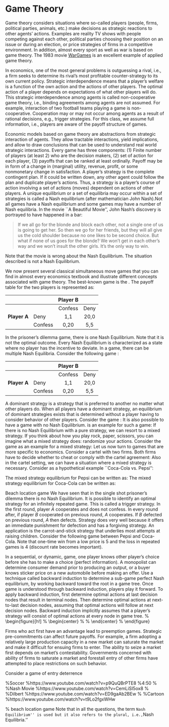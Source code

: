 # Game Theory
Game theory considers situations where so-called players (people, firms, political parties, animals, etc.) make decisions as strategic reactions to other agents' actions. Examples are reality TV shows with people competing against each other, political parties choosing their position on an issue or during an election, or price strategies of firms in a competitive environment. In addition, almost every sport as well as war is based on game theory. The 1983 movie [WarGames](https://www.imdb.com/title/tt0086567/) is an excellent example of applied game theory. 

In economics, one of the most general problems is outguessing a rival, i.e., a firm seeks to determine its rival's most profitable counter-strategy to its own current policy. Strategic interdependence means that a player's welfare is a function of the own action and the actions of other players. The optimal action of a player depends on expectations of what other players will do. This strategic interdependence among agents is called non-cooperative game theory, i.e., binding agreements among agents are not assumed. For example, interaction of two football teams playing a game is non-cooperative. Cooperation may or may not occur among agents as a result of rational decisions, e.g., trigger strategies. For this class, we assume full information, i.e., players are aware of the payoff structure of games.

Economic models based on game theory are abstractions from strategic interaction of agents. They allow tractable interactions, yield implications, and allow to draw conclusions that can be used to understand real world strategic interactions. Every game has three components: (1) Finite number of players (at least 2) who are the decision makers, (2) set of action for each player, (3) payoffs that can be ranked at least ordinally. Payoff may be in form of a change in (marginal) utility, revenue, profit, or some nonmonetary change in satisfaction.  A player's strategy is the complete contingent plan. If it could be written down, any other agent could follow the plan and duplicate player's actions. Thus, a strategy is a player's course of action involving a set of actions (moves) dependent on actions of other players. A unique equilibrium or a set of equilibria may occur within a set of strategies is called a Nash equilibrium (after mathematician John Nash).Not all games have a Nash equilibrium and some games may have a number of Nash equilibria. In the movie ``A Beautiful Movie'', John Nash's discovery is portrayed to have happened in a bar:

> If we all go for the blonde and block each other, not a single one of us is going to get her. So then we go for her friends, but they will all give us the cold shoulder because no one likes to be second choice. But what if none of us goes for the blonde? We won't get in each other's way and we won't insult the other girls. It's the only way to win.

Note that the movie is wrong about the Nash Equilibrium. The situation described is not a Nash Equilibrium.

We now present several classical simultaneous move games that you can find in almost every economics textbook and illustrate different concepts associated with game theory. The best-known game is the \emph{Prisoner's Dilemma}. The payoff table for the two players is represented as:

|              |         | Player B        ||
|:-------------|:--------|:-------:|:------:|
|              |         | Confess | Deny   |
| **Player A** | Deny    |    1,1  | 20,0   |
|              | Confess |   0,20  | 5,5    |

In the prisoner's dilemma game, there is one Nash Equilibrium. Note that it is not the optimal outcome. Every Nash Equilibrium is characterized as a state where no player has the incentive to deviate. In a game, there can be multiple Nash Equilibria. Consider the following game \emph{Stag Hunt}:

|              |         | Player B        ||
|:-------------|:--------|:-------:|:------:|
|              |         | Confess | Deny   |
| **Player A** | Deny    |    1,1  | 20,0   |
|              | Confess |   0,20  | 5,5    |
    
A dominant strategy is a strategy that is preferred to another no matter what other players do. When all players have a dominant strategy, an equilibrium of dominant strategies exists that is determined without a player having to consider behavior of other players. Consider the game \emph{Up or Down}:
    \begin{table}[h!]
        \begin{center}
            \begin{tabular}{llcc} \toprule
                    & & \multicolumn{2}{c}{Player B}\\ \cmidrule(r){3-4}
                    &           & up     & down \\ \hline
            Player A  & up    & 10,10      & 7,7 \\
                      & down & 7,7     & 5,5 \\ \bottomrule
            \end{tabular}
        \end{center}
        \caption{Up or Down}
    \end{table}
It is also possible to have a game with no Nash Equilibrium. \emph{Rock, Paper, Scissors} is an example for such a game:
    \begin{table}[h!]
        \begin{center}
            \begin{tabular}{llccc} \toprule
            & & \multicolumn{3}{c}{Player 2}\\ \cmidrule(r){3-5}
                        &   & R     & P     & S \\ \hline
            Player 1    & R & d,d   & l,w   & w,l \\
                        & P & w,l   & d,d   & l,w \\
                        & S & l,w   & w,l   & d,d  \\ \bottomrule
            \end{tabular}
        \end{center}
        \caption{Rock, Paper, Scissors}
    \end{table}
If there is no Nash Equilibrium with a pure strategy, we can resort to a mixed strategy. If you think about how you play rock, paper, scissors, you can imagine what a mixed strategy does: randomize your actions. Consider the \emph{Matching Pennies} game as an example for a mixed strategy:
    \begin{table}[h!]
        \begin{center}
            \begin{tabular}{llcc} \toprule
                    & & \multicolumn{2}{c}{Player 2}\\ \cmidrule(r){3-4}
                    &           & Head ($\lambda$)     & Tail ($1-\lambda$) \\ \hline
            Player 1  & Head ($\rho$)    & 1, -1      & -1, 1 \\
                      & Tail ($1-\rho$)    & -1, 1     & 1, -1 \\ \bottomrule
            \end{tabular}
        \end{center}
        \caption{Matching Pennies}
    \end{table}
Let us now turn to games that are more specific to economics. Consider a cartel with two firms. Both firms have to decide whether to cheat or comply with the cartel agreement:
    \begin{table}[h!]
        \begin{center}
            \begin{tabular}{llcc} \toprule
                    & & \multicolumn{2}{c}{Player B}\\ \cmidrule(r){3-4}
                    &               & Don't Cheat   & Cheat \\ \hline
            Player A  & Don't Cheat & 50,50         & 45,54 \\
                      & Cheat       & 54,45         & 48,48 \\ \bottomrule
            \end{tabular}
        \end{center}
    \end{table}
Also in the cartel setting, we can have a situation where a mixed strategy is necessary. Consider as a hypothetical example ``Coca-Cola vs. Pepsi'':
    \begin{table}[h!]
        \begin{center}
            \begin{tabular}{llcc} \toprule
                    & & \multicolumn{2}{c}{Coca-Cola}\\ \cmidrule(r){3-4}
                    &           & Head ($\lambda$)     & Tail ($1-\lambda$) \\ \hline
            Pepsi  & Head ($\rho$)    & 12,13      & 9,16 \\
                      & Tail ($1-\rho$)    & 14,10     & 6,8 \\ \bottomrule
            \end{tabular}
        \end{center}
    \end{table}
The mixed strategy equilibrium for Pepsi can be written as:
    \begin{equation*}
        13 \cdot \rho + 10 \cdot (1-\rho) = 16 \cdot \rho + 8 \cdot (1-\rho)
    \end{equation*}
The mixed strategy equilibrium for Coca-Cola can be written as:
    \begin{equation*}
        12 \cdot \lambda + 9 \cdot (1-\lambda) = 14 \cdot \lambda + 6 \cdot (1-\lambda)
    \end{equation*}

Beach location game
    \begin{figure}[h!]
        \begin{center}
            \includegraphics[width=6in]{GAT_beachlocation.pdf}
        \end{center}
    \end{figure}


\subsection{Repeated Games}
We have seen that in the single shot prisoner's dilemma there is no Nash Equilibrium. It is possible to identify an optimal strategy for an infinitely repeated game. This is called a trigger strategy. In the first round, player $A$ cooperates and does not confess. In every round after, if player $B$ cooperated on previous round, $A$ cooperates. If $B$ defected on previous round, $A$ then defects. Strategy does very well because it offers an immediate punishment for defection and has a forgiving strategy. An application is the carrot-and-stick strategy that underlies most attempts at raising children. Consider the following game between Pepsi and Coca-Cola. Note that one-time win from a low price is 5 and the loss in repeated games is 4 (discount rate becomes important).
    \begin{table}[h!]
        \begin{center}
            \begin{tabular}{llcc} \toprule
                    & & \multicolumn{2}{c}{Coca-Cola}\\ \cmidrule(r){3-4}
                    &           & high     & low \\ \hline
            Pepsi  & high    & 12,12      & 6,17 \\
                      & low   & 17,6     & 8,8 \\ \bottomrule
            \end{tabular}
        \end{center}
    \end{table}

\subsection{Sequential Games}
In a sequential, or dynamic, game, one player knows other player's choice before she has to make a choice (perfect information). A monopolist can determine consumer demand prior to producing an output, or a buyer knows sticker price on a new automobile before making an offer. Use a technique called backward induction to determine a sub-game perfect Nash equilibrium, by working backward toward the root in a game tree. Once game is understood through backward induction, players play it forward. To apply backward induction, first determine optimal actions at last decision nodes that result in terminal nodes. Then determine optimal actions at next-to-last decision nodes, assuming that optimal actions will follow at next decision nodes. Backward induction implicitly assumes that a player's strategy will consist of optimal actions at every node in game tree.
%    \begin{figure}[h!]
%        \begin{center}
%            \includegraphics[width=3in]{TTTGameTree}
%        \end{center}
%    \end{figure}

\subsection{Preemption Games}
Firms who act first have an advantage lead to preemption games. Strategic pre-commitments can affect future payoffs. For example, a firm adopting a relatively large production capacity in a new market can saturate the market and make it difficult for ensuing firms to enter. The ability to seize a market first depends on market's contestability. Governments concerned with ability of firms to saturate a market and forestall entry of other firms have attempted to place restrictions on such behavior.

Consider a game of entry deterrence


%Soccer
%https://www.youtube.com/watch?v=p9QuQBrPTE8
%4:50
%
%Nash Movie
%https://www.youtube.com/watch?v=CemLiSI5ox8
%
%Dilbert
%https://www.youtube.com/watch?v=ED9gaAb2BEw
%
%Cartoon
%https://www.youtube.com/watch?v=t9Lo2fgxWHw

% beach location game
\subsection{Exercises}
Note that in all the questions, the term ``Nash Equilibrium'' is used but it also refers to the plural, i.e., ``Nash Equilibria.''
    \begin{enumerate}
        \item Two competing companies, $A$ and $B$, must decide on their advertising strategies for the coming year. The actions available to each firm are ``maintain current advertising'' or ''increase advertising.'' This situation including the payoffs are depicted in the matrix below. In a single shot game, what is the Nash Equilibrium. In a repeated game, describe a trigger strategy and the resulting Nash Equilibrium.
                \begin{table}[h]
                    \begin{center}
                        \begin{tabular}{llcc} \toprule
                        & & \multicolumn{2}{c}{Firm B}\\ \cmidrule(r){3-4}
                        & & Increase Adv. & Maintain Adv. \\ \hline
                        Firm A & Increase Adv. & 27, 27 & 50, 12 \\
                          & Maintain Adv. & 12, 50 & 45, 45 \\ \bottomrule
                        \end{tabular}
                    \end{center}
                \end{table}
%        \item YUM! Brands, Inc., based in Louisville, Kentucky, offers a diverse portfolio of ``family style'' restaurant concepts that do not serve alcoholic beverages, including: KFC, Pizza Hut, and Taco Bell, among others. AFC Enterprises, Inc., based in Atlanta, Georgia, is a big competitor. AFC offers spicy fried chicken under popular Popeyes Chicken \& Biscuits brand. Suppose YUM! and AFC are contemplating entry into the rapidly-growing Austin, Texas, market. Both companies are considering three alternative restaurant formats to focus their efforts on one of three popular meal times: ``Breakfast'', ``Lunch'', or ``Dinner''. The potential number of meals served per month for these three restaurant formats are 25,000 (breakfast), 62,500 (lunch), and 37,500 (dinner). If the two restaurant chains choose the same format, they will split the market for that format equally. If the two restaurant chains choose different formats, each will get the total potential market for that format. Assume that profit payoff are proportionate to the number of meals served, so the meals served numbers can suffice as inputs to the payoff matrix. The first number in the payoff matrix is the number of meals served by YUM! Brands; the second number is the number of meals served by AFC Enterprises. Find the Nash equilibria in this problem. Does the presence of multiple Nash equilibria pose coordination problems in arriving at a point of Nash equilibrium? Explain.
%                \begin{table}[h!]
%                    \begin{center}
%                        \begin{tabular}{llccc} \toprule
%                        & & \multicolumn{3}{c}{AFC Enterprises}\\ \cmidrule(r){3-5}
%                                    &           & Breakfast         & Lunch             & Dinner \\ \hline
%                        YUM! Brands & Breakfast & 12,500; 12,500    & 25,000; 62,500    & 25,000; 37,500 \\
%                                    & Lunch     & 62,500; 25,000    & 31,250; 31,250    & 62,500; 37,500 \\
%                                    & Dinner    & 37,500; 25,000    & 37,500; 62,500    & 18,750: 18,750  \\ \bottomrule
%                        \end{tabular}
%                    \end{center}
%                \end{table}
        \item Perhaps you have been in this situation before. You (and many others) witness an accident or a crime and you have to decided whether to call 911 yourself or rely on some of the other witnesses call 911. The problem is that you usually do not know whether an emergency call was made or not.  Suppose an event is witnessed by two people and the cost of making an emergency call is $c>0$. Both people get a benefit of $x$ from the event being reported to first responders and $x>c$. A payoff of zero is received if the event goes unreported. Draw the payoff matrix and determine the Nash Equilibrium. This is a simultaneous move game. What is the Nash equilibrium if there are more than two people?
        \item A friend of mine (actually, more than just one) comes regularly late to get togethers. It annoys them when they have to come on time. If I know that they come late on a regular basis, should I adjust my timing as well? Consider the following payoff matrix and find the Nash Equilibrium:
                \begin{table}[h]
                    \begin{center}
                        \begin{tabular}{llcc} \toprule
                                & & \multicolumn{2}{c}{My friend}\\ \cmidrule(r){3-4}
                                & & Be Punctual & Always Late \\ \hline
                         Me     & Be Punctual & 100, 80 & 10, 90 \\
                                & Always Late & 80, 80 & 90, 90 \\ \bottomrule
                        \end{tabular}
                    \end{center}
                \end{table}
%        \item The Stag Hunt game is based on a story told by Jean Jacques Rousseau in his book \emph{Discourses on the Origin and Foundation of Inequality Among Men} (1754). The story goes something like this: Two hunters set out to kill a stag. One has agreed to drive the stag through the forest, and the other to post at a place where the stag must pass. If both faithfully perform their assigned stag-hunting tasks, they will surely kill the stag and each will get an equal share of this large animal. During the course of the hunt, each hunter has an opportunity to abandon the stag hunt and to pursue a hare. If a hunter pursues the hare instead of the stag he is certain to catch the hare and the stag is certain to escape. Each hunter would rather share half of a stag than have a hare to himself. The matrix below shows payoffs in a stag hunt game. If both hunters hunt stag, each gets a payoff of 4. If both hunt hare, each gets 3. If one hunts stag and the other hunts hare, the stag hunter gets 0 and the hare hunter gets 3.
%                \begin{enumerate}
%                    \item Draw the payoff matrix.
%                    \item If you are sure that the other hunter will hunt stag, what is the best thing for you to do?
%                    \item If you are sure that the other hunter will hunt hare, what is the best thing for you to do?
%                    \item Does either hunter have a dominant strategy in this game? If so, what is it? If not explain why not.
%                    \item This game has two pure strategy Nash equilibria. What are they?
%                    \item Is one Nash equilibrium better for both hunters than the other? If so, which is the better equilibrium?
%                \end{enumerate}
        \item There is a public goods game in experimental economics. Each player initially has \$20 and then secretly selects whether to contribute the amount to a public pool or not. If the player does not contribute, they simply get the \$20. If the money is contributed, the amount in the public pool is multiplied by 1.5 and divided equally by the number of players and returned. The game represents a situation where the contribution to a public good (e.g., education or infrastructure) increases the payoff for everyone in society. For example, if both players contribute, they get back $(\$40 \cdot 1.5)/2=\$30$. Draw the payoff matrix and identify the Nash Equilibrium strategies.
    \end{enumerate}
